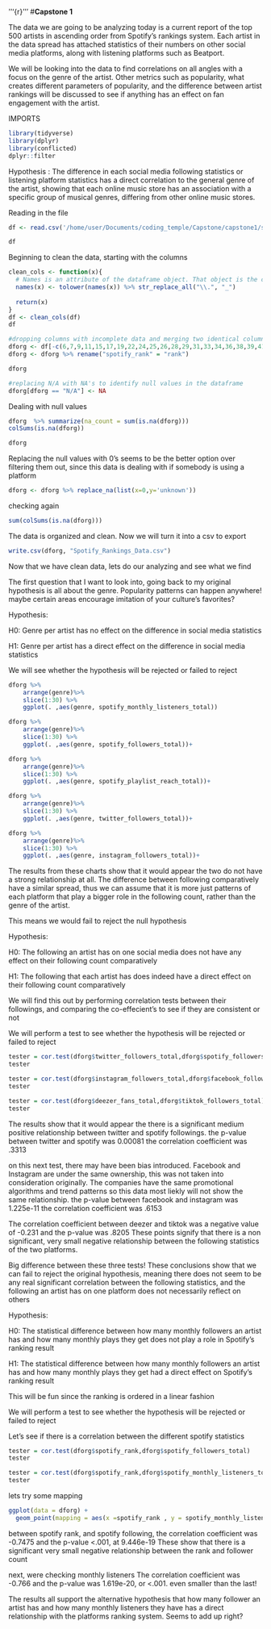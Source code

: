 '''{r}
'''
#**Capstone 1**

The data we are going to be analyzing today is a current report of the top 500 artists in ascending order from Spotify's rankings system.
Each artist in the data spread has attached statistics of their numbers on other social media platforms, along with listening platforms such as Beatport.

We will be looking into the data to find correlations on all angles with a focus on the genre of the artist. Other metrics such as popularity, what creates different parameters of popularity,
and the difference between artist rankings will be discussed to see if anything has an effect on fan engagement with the artist.


IMPORTS

```r
library(tidyverse)
library(dplyr)
library(conflicted)
dplyr::filter
```

Hypothesis : The difference in each social media following statistics or listening platform statistics has a direct correlation to the general genre of the artist, showing that each online music store has an association with a specific group of musical genres, differing from other online music stores. 


Reading in the file


```r
df <- read.csv('/home/user/Documents/coding_temple/Capstone/capstone1/spotify_top_500_artists.csv')

```

```r
df
```

Beginning to clean the data, starting with the columns

```r
clean_cols <- function(x){
  # Names is an attribute of the dataframe object. That object is the columns.
  names(x) <- tolower(names(x)) %>% str_replace_all("\\.", "_")
 
  return(x)
}
df <- clean_cols(df)
df
```

```r
#dropping columns with incomplete data and merging two identical columns "rank" and "spotify_rank"
dforg <- df[-c(6,7,9,11,15,17,19,22,24,25,26,28,29,31,33,34,36,38,39,41,42,43,48)]
dforg <- dforg %>% rename("spotify_rank" = "rank")
```

```r
dforg
```

```r
#replacing N/A with NA's to identify null values in the dataframe
dforg[dforg == "N/A"] <- NA
```

Dealing with null values

```r
dforg  %>% summarize(na_count = sum(is.na(dforg)))
colSums(is.na(dforg))
```
```r
dforg
```

Replacing the null values with 0's seems to be the better option over filtering them out, since this data is dealing with if somebody is using a 
platform
```r
dforg <- dforg %>% replace_na(list(x=0,y='unknown'))
```

checking again

```r
sum(colSums(is.na(dforg)))
```

The data is organized and clean. Now we will turn it into a csv to export
```r

write.csv(dforg, "Spotify_Rankings_Data.csv")
```

Now that we have clean data, lets do our analyzing and see what we find


The first question that I want to look into, going back to my original hypothesis is all about the genre. Popularity patterns can happen anywhere! maybe certain areas 
encourage imitation of your culture's favorites?


Hypothesis:
  
H0:  Genre per artist has no effect on the difference in social media statistics

H1:  Genre per artist has a direct effect on the difference in social media statistics



We will see whether the hypothesis will be rejected or failed to reject

```r
dforg %>% 
    arrange(genre)%>%
    slice(1:30) %>%
    ggplot(. ,aes(genre, spotify_monthly_listeners_total))
```

```r
dforg %>% 
    arrange(genre)%>%
    slice(1:30) %>%
    ggplot(. ,aes(genre, spotify_followers_total))+
```


```r
dforg %>% 
    arrange(genre)%>%
    slice(1:30) %>%
    ggplot(. ,aes(genre, spotify_playlist_reach_total))+
```

```r
dforg %>% 
    arrange(genre)%>%
    slice(1:30) %>%
    ggplot(. ,aes(genre, twitter_followers_total))+
```

```r
dforg %>% 
    arrange(genre)%>%
    slice(1:30) %>%
    ggplot(. ,aes(genre, instagram_followers_total))+
```
The results from these charts show that it would appear the two do not have a strong relationship at all. The difference between
following comparatively have a similar spread, thus we can assume that it is more just patterns of 
each platform that play a bigger role in the following count, rather than the genre of the artist.

This means we would fail to reject the null hypothesis 


Hypothesis:
  
H0:  The following an artist has on one social media does not have any effect on their following count comparatively

H1:  The following that each artist has does indeed have a direct effect on their following count comparatively


We will find this out by performing correlation tests between their followings, and comparing the co-effecient's to see if they are consistent or not

We will perform a test to see whether the hypothesis will be rejected or failed to reject
```r
tester = cor.test(dforg$twitter_followers_total,dforg$spotify_followers_total)
tester

```



```r
tester = cor.test(dforg$instagram_followers_total,dforg$facebook_followers_total)
tester

```

```r
tester = cor.test(dforg$deezer_fans_total,dforg$tiktok_followers_total)
tester

```

The results show that it would appear the there is a significant medium positive relationship between twitter and spotify followings.
the p-value between twitter and spotify was 0.00081
the correlation coefficient was .3313

on this next test, there may have been bias introduced. Facebook and Instagram are under the same ownership, this was not taken into consideration 
originally. The companies have the same promotional algorithms and trend patterns so this data most liekly will not show the same relationship.
the p-value between facebook and instagram was	1.225e-11
the correlation coefficient was .6153

The correlation coefficient between deezer and tiktok was a negative value of -0.231 and the p-value was .8205
These points signify that there is a non significant, very small negative relationship between the following statistics of the 
two platforms.

Big difference between these three tests! These conclusions show that we can fail to reject the original hypothesis, meaning there
does not seem to be any real significant correlation between the following statistics, and the following an artist has on one platform
does not necessarily reflect on others



Hypothesis:
  
H0:  The statistical difference between how many monthly followers an artist has and how many monthly plays they get does not play a role in Spotify's ranking result

H1:  The statistical difference between how many monthly followers an artist has and how many monthly plays they get had a direct effect on Spotify's ranking result

This will be fun since the ranking is ordered in a linear fashion



We will perform a test to see whether the hypothesis will be rejected or failed to reject

Let's see if there is a correlation between the different spotify statistics

```r
tester = cor.test(dforg$spotify_rank,dforg$spotify_followers_total)
tester
```

```r
tester = cor.test(dforg$spotify_rank,dforg$spotify_monthly_listeners_total)
tester
```

lets try some mapping
```r
ggplot(data = dforg) +
  geom_point(mapping = aes(x =spotify_rank , y = spotify_monthly_listeners_total))
```

between spotify rank, and spotify following, the correlation coefficient was -0.7475 and the p-value <.001, at 9.446e-19
These show that there is a significant very small negative relationship between the rank and follower count

next, were checking monthly listeners
The correlation coefficient was -0.766 and the p-value was 1.619e-20, or <.001. even smaller than the last!

The results all support the alternative hypothesis that how many follower an artist has and how many monthly listeners they have has a direct relationship 
with the platforms ranking system. Seems to add up right? 
